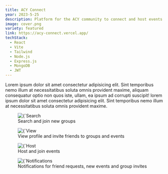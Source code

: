 ```yaml
---
title: ACY Connect
year: 2023-5-25
description: Platform for the ACY community to connect and host events
image: cover.png
variety: featured
link: https://acy-connect.vercel.app/
techStack:
  - React
  - Vite
  - Tailwind
  - Node.js
  - Express.js
  - MongoDB
  - JWT
---
```


Lorem ipsum dolor sit amet consectetur adipisicing elit. Sint temporibus nemo illum at necessitatibus soluta omnis provident maxime, aliquam consequatur optio non quos iste, ullam, ea ipsum ad corrupti suscipit! lorem ipsum dolor sit amet consectetur adipisicing elit. Sint temporibus nemo illum at necessitatibus soluta omnis provident maxime.

<figure>
    <Image 
        src={`/images/projects/soteria2.png`}
        alt={`Search and join new groups`}
        width={593}
        height={305}
        priority
    />
    <figcaption>Search and join new groups</figcaption>
</figure>

<figure>
    <Image 
        src={`/images/projects/soteria2.png`}
        alt={`View profile and invite friends to groups and events`}
        width={593}
        height={305}
        priority
    />
    <figcaption>View profile and invite friends to groups and events</figcaption>
</figure>

<figure>
    <Image 
        src={`/images/projects/soteria2.png`}
        alt={`Host and join events`}
        width={593}
        height={305}
        priority
    />
    <figcaption>Host and join events</figcaption>
</figure>

<figure>
    <Image 
        src={`/images/projects/soteria2.png`}
        alt={`Notifications for friend requests, new events and group invites`}
        width={593}
        height={305}
        priority
    />
    <figcaption>Notifications for friend requests, new events and group invites</figcaption>
</figure>